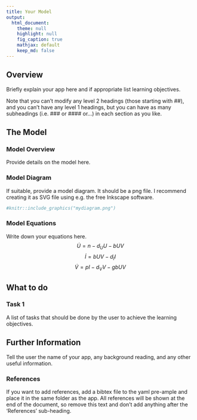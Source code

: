```yaml
---
title: Your Model
output:
  html_document:
    theme: null
    highlight: null
    fig_caption: true
    mathjax: default 
    keep_md: false
---
```


## Overview {#shinytab1}
Briefly explain your app here and if appropriate list learning objectives.

Note that you can't modify any level 2 headings (those starting with ##), and you can't have any level 1 headings, but you can have as many subheadings (i.e. ### or #### or...) in each section as you like.

## The Model {#shinytab2}

### Model Overview
Provide details on the model here.


### Model Diagram
If suitable, provide a model diagram. It should be a png file. I recommend creating it as SVG file using e.g. the free Inkscape software.


```r
#knitr::include_graphics("mydiagram.png")
```


### Model Equations
Write down your equations here.
$$\dot U = n - d_U U - bUV$$ 
$$\dot I = bUV - d_I I$$
$$\dot V = pI - d_V V - gb UV$$




## What to do {#shinytab3}


### Task 1

A list of tasks that should be done by the user to achieve the learning objectives.


## Further Information {#shinytab4}

Tell the user the name of your app, any background reading, and any other useful information.


### References

If you want to add references, add a bibtex file to the yaml pre-ample and place it in the same folder as the app. All references will be shown at the end of the document, so remove this text and don't add anything after the 'References' sub-heading.
